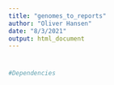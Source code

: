```yaml
---
title: "genomes_to_reports"
author: "Oliver Hansen"
date: "8/3/2021"
output: html_document
---
```

#

```r
#Dependencies


```

